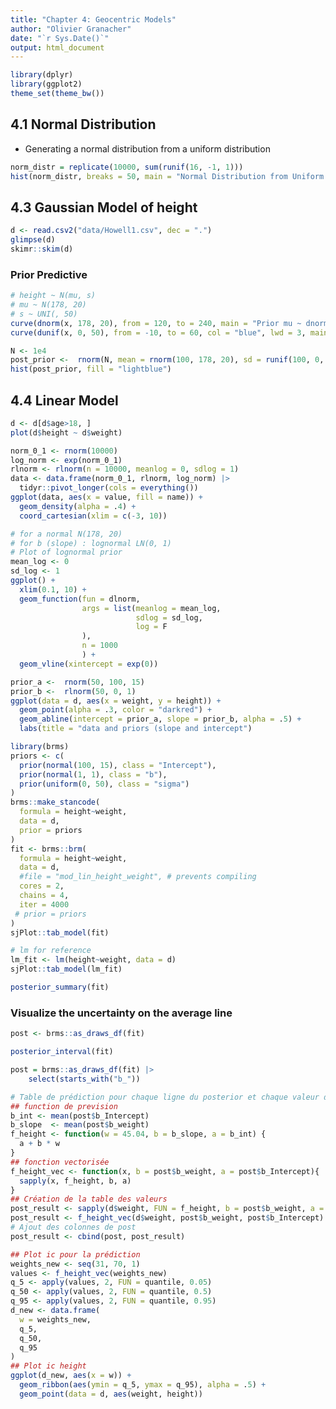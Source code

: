 ```yaml
---
title: "Chapter 4: Geocentric Models"
author: "Olivier Granacher"
date: "`r Sys.Date()`"
output: html_document
---
```


```r
library(dplyr)
library(ggplot2)
theme_set(theme_bw())
```

## 4.1 Normal Distribution

-   Generating a normal distribution from a uniform distribution

```r
norm_distr = replicate(10000, sum(runif(16, -1, 1)))
hist(norm_distr, breaks = 50, main = "Normal Distribution from Uniform Distribution", xlab = "", ylab = "",yaxt = "n")
```

## 4.3 Gaussian Model of height

```r
d <- read.csv2("data/Howell1.csv", dec = ".")
glimpse(d)
skimr::skim(d)
```

### Prior Predictive

```r
# height ~ N(mu, s)
# mu ~ N(178, 20)
# s ~ UNI(, 50)
curve(dnorm(x, 178, 20), from = 120, to = 240, main = "Prior mu ~ dnorm(178, 20)", col = "blue", lwd = 3)
curve(dunif(x, 0, 50), from = -10, to = 60, col = "blue", lwd = 3, main = "s ~ unif(0, 50)")
```

```r
N <- 1e4
post_prior <-  rnorm(N, mean = rnorm(100, 178, 20), sd = runif(100, 0, 50)) 
hist(post_prior, fill = "lightblue")
```

## 4.4 Linear Model

```r
d <- d[d$age>18, ]
plot(d$height ~ d$weight)
```

```R
norm_0_1 <- rnorm(10000)
log_norm <- exp(norm_0_1)
rlnorm <- rlnorm(n = 10000, meanlog = 0, sdlog = 1)
data <- data.frame(norm_0_1, rlnorm, log_norm) |> 
  tidyr::pivot_longer(cols = everything())
ggplot(data, aes(x = value, fill = name)) +
  geom_density(alpha = .4) +
  coord_cartesian(xlim = c(-3, 10))
```

```r
# for a normal N(178, 20)
# for b (slope) : lognormal LN(0, 1)
# Plot of lognormal prior
mean_log <- 0
sd_log <- 1
ggplot() +
  xlim(0.1, 10) +
  geom_function(fun = dlnorm,
                args = list(meanlog = mean_log,
                            sdlog = sd_log, 
                            log = F
                ),
                n = 1000
                ) + 
  geom_vline(xintercept = exp(0))

```

```r
prior_a <-  rnorm(50, 100, 15)
prior_b <-  rlnorm(50, 0, 1)
ggplot(data = d, aes(x = weight, y = height)) +
  geom_point(alpha = .3, color = "darkred") +
  geom_abline(intercept = prior_a, slope = prior_b, alpha = .5) + 
  labs(title = "data and priors (slope and intercept")
```

```r
library(brms)
priors <- c(
  prior(normal(100, 15), class = "Intercept"),
  prior(normal(1, 1), class = "b"),
  prior(uniform(0, 50), class = "sigma")
)
brms::make_stancode(
  formula = height~weight,
  data = d,
  prior = priors
)
fit <- brms::brm(
  formula = height~weight,
  data = d,
  #file = "mod_lin_height_weight", # prevents compiling
  cores = 2,
  chains = 4,
  iter = 4000
 # prior = priors
)
sjPlot::tab_model(fit)

# lm for reference
lm_fit <- lm(height~weight, data = d)
sjPlot::tab_model(lm_fit)

```

```r
posterior_summary(fit) 
```

### Visualize the uncertainty on the average line

```r
post <- brms::as_draws_df(fit) 
```

```r
posterior_interval(fit)
```


```r
post = brms::as_draws_df(fit) |> 
    select(starts_with("b_"))
```

```r
# Table de prédiction pour chaque ligne du posterior et chaque valeur de weight
## function de prevision
b_int <- mean(post$b_Intercept)
b_slope  <- mean(post$b_weight)
f_height <- function(w = 45.04, b = b_slope, a = b_int) {
  a + b * w
}
## fonction vectorisée
f_height_vec <- function(x, b = post$b_weight, a = post$b_Intercept){
  sapply(x, f_height, b, a)
}
## Création de la table des valeurs
post_result <- sapply(d$weight, FUN = f_height, b = post$b_weight, a = post$b_Intercept)
post_result <- f_height_vec(d$weight, post$b_weight, post$b_Intercept)
# Ajout des colonnes de post
post_result <- cbind(post, post_result)
```

```r
## Plot ic pour la prédiction
weights_new <- seq(31, 70, 1)
values <- f_height_vec(weights_new)
q_5 <- apply(values, 2, FUN = quantile, 0.05)
q_50 <- apply(values, 2, FUN = quantile, 0.5)
q_95 <- apply(values, 2, FUN = quantile, 0.95)
d_new <- data.frame(
  w = weights_new,
  q_5,
  q_50,
  q_95
)
## Plot ic height
ggplot(d_new, aes(x = w)) +
  geom_ribbon(aes(ymin = q_5, ymax = q_95), alpha = .5) + 
  geom_point(data = d, aes(weight, height))
```

